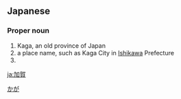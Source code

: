 ==Japanese==
{{ja-kanjitab|か|が|yomi=o}}

===Proper noun===
{{ja-pos|かが|proper}}

# Kaga, an old province of Japan
# a place name, such as Kaga City in [[Ishikawa]] Prefecture
# {{surname|lang=ja|sort=かが}}

[[Category:ja:Cities|かが]]

[[ja:加賀]]